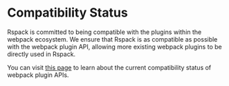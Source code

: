 # Compatibility Status

Rspack is committed to being compatible with the plugins within the webpack ecosystem. We ensure that Rspack is as compatible as possible with the webpack plugin API, allowing more existing webpack plugins to be directly used in Rspack.

You can visit [this page](https://github.com/orgs/web-infra-dev/projects/9) to learn about the current compatibility status of webpack plugin APIs.
